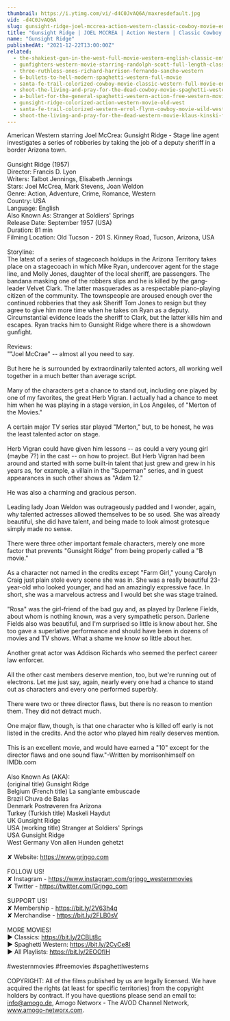 ```yaml
---
thumbnail: https://i.ytimg.com/vi/-d4C0JvAQ6A/maxresdefault.jpg
vid: -d4C0JvAQ6A
slug: gunsight-ridge-joel-mccrea-action-western-classic-cowboy-movie-english
title: "Gunsight Ridge | JOEL MCCREA | Action Western | Classic Cowboy Movie | English"
name: "Gunsight Ridge"
publishedAt: "2021-12-22T13:00:00Z"
related:
  - the-shakiest-gun-in-the-west-full-movie-western-english-classic-entire-film-full-free-movies
  - gunfighters-western-movie-starring-randolph-scott-full-length-classic-feature-film-english
  - three-ruthless-ones-richard-harrison-fernando-sancho-western
  - 6-bullets-to-hell-modern-spaghetti-western-full-movie
  - santa-fe-trail-colorized-cowboy-movie-classic-western-full-movie-english
  - shoot-the-living-and-pray-for-the-dead-cowboy-movie-spaghetti-western
  - a-bullet-for-the-general-spaghetti-western-action-free-western-movie
  - gunsight-ridge-colorized-action-western-movie-old-west
  - santa-fe-trail-colorized-western-errol-flynn-cowboy-movie-wild-west
  - shoot-the-living-and-pray-for-the-dead-western-movie-klaus-kinski-full-movie
---
```


American Western starring Joel McCrea: Gunsight Ridge - Stage line agent investigates a series of robberies by taking the job of a deputy sheriff in a border Arizona town.<br />
<br />
Gunsight Ridge (1957)<br />
Director: Francis D. Lyon<br />
Writers: Talbot Jennings, Elisabeth Jennings<br />
Stars: Joel McCrea, Mark Stevens, Joan Weldon<br />
Genre: Action, Adventure, Crime, Romance, Western<br />
Country: USA<br />
Language: English<br />
Also Known As: Stranger at Soldiers' Springs<br />
Release Date: September 1957 (USA)<br />
Duration: 81 min<br />
Filming Location: Old Tucson - 201 S. Kinney Road, Tucson, Arizona, USA<br />
<br />
Storyline:<br />
The latest of a series of stagecoach holdups in the Arizona Territory takes place on a stagecoach in which Mike Ryan, undercover agent for the stage line, and Molly Jones, daughter of the local sheriff, are passengers. The bandana masking one of the robbers slips and he is killed by the gang-leader Velvet Clark. The latter masquerades as a respectable piano-playing citizen of the community. The townspeople are aroused enough over the continued robberies that they ask Sheriff Tom Jones to resign but they agree to give him more time when he takes on Ryan as a deputy. Circumstantial evidence leads the sheriff to Clark, but the latter kills him and escapes. Ryan tracks him to Gunsight Ridge where there is a showdown gunfight.<br />
<br />
Reviews:<br />
""Joel McCrae" -- almost all you need to say.<br />
<br />
But here he is surrounded by extraordinarily talented actors, all working well together in a much better than average script.<br />
<br />
Many of the characters get a chance to stand out, including one played by one of my favorites, the great Herb Vigran. I actually had a chance to meet him when he was playing in a stage version, in Los Angeles, of "Merton of the Movies."<br />
<br />
A certain major TV series star played "Merton," but, to be honest, he was the least talented actor on stage.<br />
<br />
Herb Vigran could have given him lessons -- as could a very young girl (maybe 7?) in the cast -- on how to project. But Herb Vigran had been around and started with some built-in talent that just grew and grew in his years as, for example, a villain in the "Superman" series, and in guest appearances in such other shows as "Adam 12."<br />
<br />
He was also a charming and gracious person.<br />
<br />
Leading lady Joan Weldon was outrageously padded and I wonder, again, why talented actresses allowed themselves to be so used. She was already beautiful, she did have talent, and being made to look almost grotesque simply made no sense.<br />
<br />
There were three other important female characters, merely one more factor that prevents "Gunsight Ridge" from being properly called a "B movie."<br />
<br />
As a character not named in the credits except "Farm Girl," young Carolyn Craig just plain stole every scene she was in. She was a really beautiful 23-year-old who looked younger, and had an amazingly expressive face. In short, she was a marvelous actress and I would bet she was stage trained.<br />
<br />
"Rosa" was the girl-friend of the bad guy and, as played by Darlene Fields, about whom is nothing known, was a very sympathetic person. Darlene Fields also was beautiful, and I'm surprised so little is know about her. She too gave a superlative performance and should have been in dozens of movies and TV shows. What a shame we know so little about her.<br />
<br />
Another great actor was Addison Richards who seemed the perfect career law enforcer.<br />
<br />
All the other cast members deserve mention, too, but we're running out of electrons. Let me just say, again, nearly every one had a chance to stand out as characters and every one performed superbly.<br />
<br />
There were two or three director flaws, but there is no reason to mention them. They did not detract much.<br />
<br />
One major flaw, though, is that one character who is killed off early is not listed in the credits. And the actor who played him really deserves mention.<br />
<br />
This is an excellent movie, and would have earned a "10" except for the director flaws and one sound flaw."-Written by morrisonhimself on IMDb.com<br />
<br />
Also Known As (AKA):<br />
(original title) Gunsight Ridge<br />
Belgium (French title) La sanglante embuscade<br />
Brazil Chuva de Balas<br />
Denmark Postrøveren fra Arizona<br />
Turkey (Turkish title) Maskeli Haydut<br />
UK Gunsight Ridge<br />
USA (working title) Stranger at Soldiers' Springs<br />
USA Gunsight Ridge<br />
West Germany Von allen Hunden gehetzt<br />
<br />
✘ Website: https://www.grjngo.com<br />
<br />
FOLLOW US!<br />
✘ Instagram - https://www.instagram.com/grjngo_westernmovies<br />
✘ Twitter - https://twitter.com/Grjngo_com<br />
<br />
SUPPORT US!<br />
✘ Membership - https://bit.ly/2V63h4q<br />
✘ Merchandise - https://bit.ly/2FLB0sV<br />
<br />
MORE MOVIES! <br />
► Classics: https://bit.ly/2CBLt8c <br />
► Spaghetti Western: https://bit.ly/2CyCe8I <br />
► All Playlists: https://bit.ly/2EOOfIH <br />
<br />
#westernmovies #freemovies #spaghettiwesterns<br />
<br />
COPYRIGHT: All of the films published by us are legally licensed. We have acquired the rights (at least for specific territories) from the copyright holders by contract. If you have questions please send an email to: info@amogo.de, Amogo Networx - The AVOD Channel Network, www.amogo-networx.com.